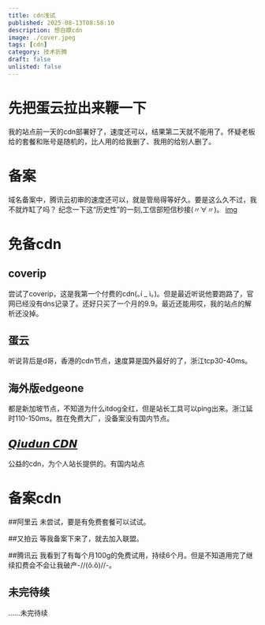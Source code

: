 ```yaml
---
title: cdn浅试
published: 2025-08-13T08:58:10
description: 想白嫖cdn
image: ./cover.jpeg  
tags: [cdn]
category: 技术折腾
draft: false
unlisted: false
---
```

# 先把蛋云拉出来鞭一下
我的站点前一天的cdn部署好了，速度还可以，结果第二天就不能用了。怀疑老板给的套餐和账号是随机的，比人用的给我删了、我用的给别人删了。



# 备案

域名备案中，腾讯云初审的速度还可以，就是管局得等好久。要是这么久不过，我不就炸缸了吗？
纪念一下这“历史性”的一刻,工信部短信秒接(〃∀〃)。
[img](https://cdn.jsdelivr.net/gh/sjhxlll/fuwari-img@master/2025-08-13/beiang.png)

# 免备cdn
## coverip
尝试了coverip，这是我第一个付费的cdn(｡í _ ì｡)。但是最近听说他要跑路了，官网已经没有dns记录了。还好只买了一个月的9.9。最近还能用哎，我的站点的解析还没掉。

## 蛋云
听说背后是d哥，香港的cdn节点，速度算是国外最好的了，浙江tcp30-40ms。

## 海外版edgeone
都是新加坡节点，不知道为什么itdog全红，但是站长工具可以ping出来。浙江延时110-150ms。胜在免费大厂，没备案没有国内节点。

## <a class="transition link text-[var(--primary)] font-medium" target="_blank" href="https://www.scdn.koxiuqiu.cc/">𝙌𝙞𝙪𝙙𝙪𝙣 𝘾𝘿𝙉</a>
公益的cdn，为个人站长提供的。有国内站点
# 备案cdn
##阿里云
未尝试，要是有免费套餐可以试试。

##又拍云
等我备案下来了，就去加入联盟。

##腾讯云
我看到了有每个月100g的免费试用，持续6个月。但是不知道用完了继续扣费会不会让我破产-//(ǒ.ǒ)//-。

## 未完待续
......未完待续



